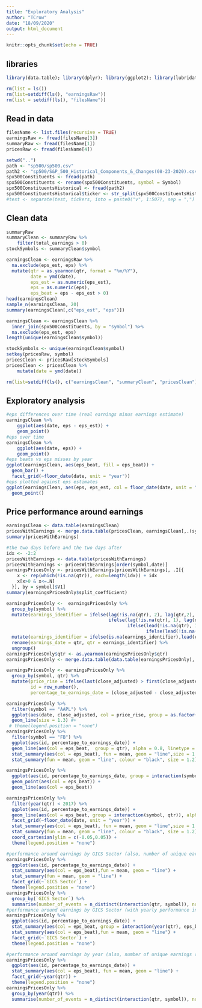 ```yaml
---
title: "Exploratory Analysis"
author: "TCrow"
date: "18/09/2020"
output: html_document
---
```


```r
knitr::opts_chunk$set(echo = TRUE)
```

## libraries
```r
library(data.table); library(dplyr); library(ggplot2); library(lubridate); library(zoo); library(stringr); library(tidyr)
```

```r
rm(list = ls())
rm(list=setdiff(ls(), "earningsRaw"))
rm(list = setdiff(ls(), "filesName"))
```

## Read in data
```r
filesName <- list.files(recursive = TRUE)
earningsRaw <- fread(filesName[3])
summaryRaw <- fread(filesName[1])
pricesRaw <- fread(filesName[4])
```

```r
setwd("..")
path <- "sp500/sp500.csv"
path2 <- "sp500/S&P_500_Historical_Components_&_Changes(08-23-2020).csv"
spx500Constituents <- fread(path)
spx500Constituents <- rename(spx500Constituents, symbol = Symbol)
spx500ConstituentsHistorical <- fread(path2)
spx500ConstituentsHistorical$ticker <- str_split(spx500ConstituentsHistorical$ticker, ",")
#test <- separate(test, tickers, into = paste0("v", 1:507), sep = ",")
```
## Clean data
```r
summaryRaw
summaryClean <- summaryRaw %>%
    filter(total_earnings > 0)
stockSymbols <- summaryClean$symbol
```

```r
earningsClean <- earningsRaw %>%
  na.exclude(eps_est, eps) %>%
  mutate(qtr = as.yearmon(qtr, format = "%m/%Y"),
         date = ymd(date),
         eps_est = as.numeric(eps_est),
         eps = as.numeric(eps),
         eps_beat = eps - eps_est > 0)
head(earningsClean)
sample_n(earningsClean, 20)
summary(earningsClean[,c("eps_est", "eps")])
```

```r
earningsClean <- earningsClean %>%
  inner_join(spx500Constituents, by = "symbol") %>%
  na.exclude(eps_est, eps)
length(unique(earningsClean$symbol))
```

```r
stockSymbols <- unique(earningsClean$symbol)
setkey(pricesRaw, symbol)
pricesClean <- pricesRaw[stockSymbols]
pricesClean <- pricesClean %>%
    mutate(date = ymd(date))
```

```r
rm(list=setdiff(ls(), c("earningsClean", "summaryClean", "pricesClean")))
```

## Exploratory analysis
```r
#eps differences over time (real earnings minus earnings estimate)
earningsClean %>%
    ggplot(aes(date, eps - eps_est)) + 
    geom_point()
#eps over time
earningsClean %>%
    ggplot(aes(date, eps)) +
    geom_point()
#eps beats vs eps misses by year
ggplot(earningsClean, aes(eps_beat, fill = eps_beat)) +
  geom_bar() +
  facet_grid(~floor_date(date, unit = "year"))
#eps plotted against eps estimates
ggplot(earningsClean, aes(eps, eps_est, col = floor_date(date, unit = "year"))) +
  geom_point()
```

## Price performance around earnings
```r
earningsClean <- data.table(earningsClean)
pricesWithEarnings <- merge.data.table(pricesClean, earningsClean[,.(symbol, date, qtr)], by = c("symbol", "date"), all.x = TRUE)
summary(pricesWithEarnings)
```

```r
#the two days before and the two days after
idx <- -2:2
pricesWithEarnings <- data.table(pricesWithEarnings)
pricesWithEarnings <- pricesWithEarnings[order(symbol,date)]
earningsPricesOnly <- pricesWithEarnings[pricesWithEarnings[, .I[{
    x <- rep(which(!is.na(qtr)), each=length(idx)) + idx 
    x[x>0 & x<=.N]
  }], by = symbol]$V1]
summary(earningsPricesOnly$split_coefficient)
```

```r
earningsPricesOnly <-  earningsPricesOnly %>%
  group_by(symbol) %>%
  mutate(earnings_identifier = ifelse(lag(!is.na(qtr), 2), lag(qtr,2),
                                      ifelse(lag(!is.na(qtr), 1), lag(qtr, 1),
                                             ifelse(lead(!is.na(qtr), 1), lead(qtr,1),
                                                    ifelse(lead(!is.na(qtr), 2), lead(qtr,2), qtr))))) %>%
  mutate(earnings_identifier = ifelse(is.na(earnings_identifier),lead(earnings_identifier, 2),earnings_identifier)) %>%
  rename(earnings_date = qtr, qtr = earnings_identifier) %>%
  ungroup()
earningsPricesOnly$qtr <- as.yearmon(earningsPricesOnly$qtr)
earningsPricesOnly <- merge.data.table(data.table(earningsPricesOnly), earningsClean[, date := NULL], by = c("symbol", "qtr"), all.x = TRUE)

earningsPricesOnly <- earningsPricesOnly %>%
  group_by(symbol, qtr) %>%
  mutate(price_rise = ifelse(last(close_adjusted) > first(close_adjusted), TRUE, FALSE),
         id = row_number(),
         percentage_to_earnings_date = (close_adjusted - close_adjusted[3])/close_adjusted[3])
```

```r
earningsPricesOnly %>%
  filter(symbol == "AAPL") %>%
  ggplot(aes(date, close_adjusted, col = price_rise, group = as.factor(qtr))) +
  geom_line(size = 1.3) #+
 # theme(legend.position = "none")
earningsPricesOnly %>%
  filter(symbol == "FB") %>%
  ggplot(aes(id, percentage_to_earnings_date)) +
  geom_line(aes(col = eps_beat,  group = qtr), alpha = 0.8, linetype = "dashed") +
  stat_summary(aes(col = eps_beat), fun = mean, geom = "line",size = 1.2) +
  stat_summary(fun = mean, geom = "line", colour = "black", size = 1.2)

earningsPricesOnly %>%
  ggplot(aes(id, percentage_to_earnings_date, group = interaction(symbol,qtr))) +
  geom_point(aes(col = eps_beat)) +
  geom_line(aes(col = eps_beat))

earningsPricesOnly %>%
  filter(year(qtr) < 2017) %>%
  ggplot(aes(id, percentage_to_earnings_date)) +
  geom_line(aes(col = eps_beat, group = interaction(symbol, qtr)), alpha = 0.4, linetype = "dashed") +
  facet_grid(~floor_date(date, unit = "year")) +
  stat_summary(aes(col = eps_beat), fun = mean, geom = "line",size = 1.2) +
  stat_summary(fun = mean, geom = "line", colour = "black", size = 1.2) +
  coord_cartesian(ylim = c(-0.05,0.05)) +
  theme(legend.position = "none")

#performance around earnings by GICS Sector (also, number of unique earnings calls that led to this data)
earningsPricesOnly %>%
  ggplot(aes(id, percentage_to_earnings_date)) +
  stat_summary(aes(col = eps_beat),fun = mean, geom = "line") +
  stat_summary(fun = mean, geom = "line") +
  facet_grid(~`GICS Sector`) +
  theme(legend.position = "none")
earningsPricesOnly %>%
  group_by(`GICS Sector`) %>%
  summarise(number_of_events = n_distinct(interaction(qtr, symbol)), number_of_companies = n_distinct(symbol))
#performance around earnings by GICS Sector (with yearly performance in the background)
earningsPricesOnly %>%
  ggplot(aes(id, percentage_to_earnings_date)) +
  stat_summary(aes(col = eps_beat, group = interaction(year(qtr), eps_beat)),fun = mean, geom = "line", linetype = "dashed", alpha = 0.4) +
  stat_summary(aes(col = eps_beat),fun = mean, geom = "line") +
  facet_grid(~`GICS Sector`) +
  theme(legend.position = "none")

#performance around earnings by year (also, number of unique earnings calls that led to this data)
earningsPricesOnly %>%
  ggplot(aes(id, percentage_to_earnings_date)) + 
  stat_summary(aes(col = eps_beat), fun = mean, geom = "line") + 
  facet_grid(~year(qtr)) +
  theme(legend.position = "none")
earningsPricesOnly %>%
  group_by(year(qtr)) %>%
  summarise(number_of_events = n_distinct(interaction(qtr, symbol)), number_of_companies = n_distinct(symbol))
```




